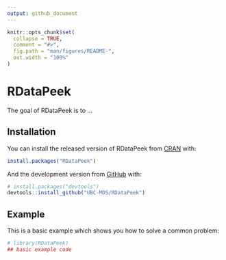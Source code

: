 ```yaml
---
output: github_document
---
```


<!-- README.md is generated from README.Rmd. Please edit that file -->

```r
knitr::opts_chunk$set(
  collapse = TRUE,
  comment = "#>",
  fig.path = "man/figures/README-",
  out.width = "100%"
)
```
# RDataPeek

<!-- badges: start -->
<!-- badges: end -->

The goal of RDataPeek is to ...

## Installation

You can install the released version of RDataPeek from [CRAN](https://CRAN.R-project.org) with:

``` r
install.packages("RDataPeek")
```

And the development version from [GitHub](https://github.com/) with:

``` r
# install.packages("devtools")
devtools::install_github("UBC-MDS/RDataPeek")
```
## Example

This is a basic example which shows you how to solve a common problem:

```r
# library(RDataPeek)
## basic example code
```

